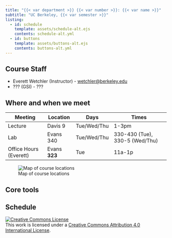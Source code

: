 ```yaml
---
title: "{{< var department >}} {{< var number >}}: {{< var name >}}"
subtitle: "UC Berkeley, {{< var semester >}}"
listing:
  - id: schedule
    template: assets/schedule-alt.ejs
    contents: schedule-alt.yml
  - id: buttons
    template: assets/buttons-alt.ejs
    contents: buttons-alt.yml
---
```


## Course Staff

- Everett Wetchler (Instructor) - <a href="https://mail.google.com/mail/u/1/?view=cm&to=wetchler@berkeley.edu&su=STAT%20C131A%20Spring%202025" target="_blank">wetchler@berkeley.edu</a>
- ??? (GSI) - ???

## Where and when we meet
| Meeting | Location | Days | Times |
| --- | --- | --- | --- |
| Lecture | Davis 9 | Tue/Wed/Thu | 1-3pm | Attendance Required |
| Lab | Evans 340 | Tue/Wed/Thu | 330-430 (Tue), 330-5 (Wed/Thu) | Attendance Required |
| Office Hours (Everett) | Evans **323** | Tue | 11a-1p | Email me (wetchler@berkeley.edu) to schedule a 30m 1:1 slot |

![Map of course locations](assets/131_map.png)

## Core tools


::: {#buttons}
:::

<!-- [Concept check form](https://docs.google.com/forms/d/e/1FAIpQLScnthLeOwlfNrkCJ69LWgWnmaA-qTNcbtxrHgMmWD4LCZVNug/viewform?usp=sf_link)\ -->

<!-- ## Announcements -->

## Schedule

<!-- For a style similar to that of [Stat 20](https://stat20.berkeley.edu/fall-2024), modify `index.qmd` to point to `assets/{schedule-alt.ejs,buttons-alt.ejs}` and to `{schedule-alt.yml,buttons-alt.yml}` and `_quarto.yml` to point to `assets/styles-alt.scss`. -->

::: {#schedule}
:::

<a rel="license" href="http://creativecommons.org/licenses/by/4.0/"><img src="https://i.creativecommons.org/l/by/4.0/88x31.png" alt="Creative Commons License" style="border-width:0"/></a><br />This work is licensed under a <a rel="license" href="http://creativecommons.org/licenses/by/4.0/">Creative Commons Attribution 4.0 International License</a>.
